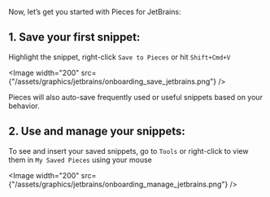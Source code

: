 Now, let’s get you started with Pieces for JetBrains:

## 1. Save your first snippet:

Highlight the snippet, right-click ```Save to Pieces``` or hit ```Shift+Cmd+V```

<Image width="200" src={"/assets/graphics/jetbrains/onboarding_save_jetbrains.png"} />

Pieces will also auto-save frequently used or useful snippets based on your behavior.

## 2. Use and manage your snippets:

To see and insert your saved snippets, go to ```Tools``` or right-click to view them in ```My Saved Pieces``` using your mouse

<Image width="200" src={"/assets/graphics/jetbrains/onboarding_manage_jetbrains.png"} />